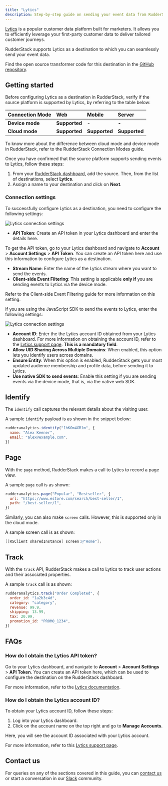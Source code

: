 ```yaml
---
title: "Lytics"
description: Step-by-step guide on sending your event data from RudderStack to Lytics.
---
```


[Lytics](https://www.lytics.com/) is a popular customer data platform built for marketers. It allows you to efficiently leverage your first-party customer data to deliver tailored customer journeys.

RudderStack supports Lytics as a destination to which you can seamlessly send your event data.

<div class="infoBlock">
Find the open source transformer code for this destination in the <a href="https://github.com/rudderlabs/rudder-transformer/tree/master/v0/destinations/lytics">GitHub repository</a>.
</div>

## Getting started

Before configuring Lytics as a destination in RudderStack, verify if the source platform is supported by Lytics, by referring to the table below:

| **Connection Mode** | **Web**       | **Mobile**    | **Server**    |
| :------------------ | :------------ | :------------ | :------------ |
| **Device mode**     | **Supported** | -             | **-**         |
| **Cloud mode**      | **Supported** | **Supported** | **Supported** |

<div class="infoBlock">
To know more about the difference between cloud mode and device mode in RudderStack, refer to the <Link to="/destinations/rudderstack-connection-modes/">RudderStack Connection Modes</Link> guide.
</div>

Once you have confirmed that the source platform supports sending events to Lytics, follow these steps:

1. From your [RudderStack dashboard](https://app.rudderstack.com/), add the source. Then, from the list of destinations, select **Lytics**.
2. Assign a name to your destination and click on **Next**.

### Connection settings

To successfully configure Lytics as a destination, you need to configure the following settings:

<img src="../../assets/event-stream-destinations/lytics-connection-settings.png" alt="Lytics connection settings" />

- **API Token**: Create an API token in your Lytics dashboard and enter the details here.

<div class="infoBlock">

To get the API token, go to your Lytics dashboard and navigate to <strong>Account</strong> &gt; <strong>Account Settings</strong> &gt; <strong>API Token</strong>. You can create an API token here and use this information to configure Lytics as a destination.
</div>

- **Stream Name**: Enter the name of the Lytics stream where you want to send the events.
- **Client-side Event Filtering**: This setting is applicable **only if** you are sending events to Lytics via the device mode. 

<div class="infoBlock">
  
Refer to the <Link to="/sources/sdks/event-filtering/">Client-side Event Filtering</Link> guide for more information on this setting.
</div>

If you are using the JavaScript SDK to send the events to Lytics, enter the following settings:

<img src="../../assets/event-stream-destinations/lytics-connection-settings-2.png" alt="Lytics connection settings" />

- **Account ID**: Enter the the Lytics account ID obtained from your Lytics dashboard. For more information on obtaining the account ID, refer to the [Lytics support page](https://support.lytics.com/hc/en-us/articles/115001231351-How-do-I-find-my-Lytics-account-ID-). **This is a mandatory field**.
- **Allow UID Sharing Across Multiple Domains**: When enabled, this option lets you identify users across domains.
- **Ensure Entity**: When this option is enabled, RudderStack gets your most updated audience membership and profile data, before sending it to Lytics.
- **Use native SDK to send events**: Enable this setting if you are sending events via the device mode, that is, via the native web SDK.

## Identify

The <Link to="/event-spec/standard-events/identify">`identify`</Link> call captures the relevant details about the visiting user.

A sample `identify` payload is as shown in the snippet below:

```javascript
rudderanalytics.identify("1hKOm4GRlm", {
  name: "Alex Keener",
  email: "alex@example.com",
})
```

## Page

With the <Link to="/event-spec/standard-events/page">`page`</Link> method, RudderStack makes a call to Lytics to record a page view.

A sample `page` call is as shown:

```javascript
rudderanalytics.page("Popular", "Bestseller", {
  url: "https://www.estore.com/search/best-seller/1",
  path: "/best-seller/1",
})
```

Similarly, you can also make <Link to="/event-spec/standard-events/screen/">`screen`</Link> calls. However, this is supported only in the <Link to="/destinations/rudderstack-connection-modes/#cloud-mode">cloud mode</Link>.

A sample screen call is as shown:

```objectivec
[[RSClient sharedInstance] screen:@"Home"];
```

## Track

With the <Link to="/event-spec/standard-events/track">`track`</Link> API, RudderStack makes a call to Lytics to track user actions and their associated properties.

A sample `track` call is as shown:

```javascript
rudderanalytics.track("Order Completed", {
  order_id: "1a2b3c4d",
  category: "category",
  revenue: 99.9,
  shipping: 13.99,
  tax: 20.99,
  promotion_id: "PROMO_1234",
})
```

## FAQs

### How do I obtain the Lytics API token?

Go to your Lytics dashboard, and navigate to **Account** > **Account Settings** > **API Token**. You can create an API token here, which can be used to configure the destination on the RudderStack dashboard.

For more information, refer to the [Lytics documentation](https://learn.lytics.com/documentation/product/features/account-management/managing-api-tokens#managing-api-tokens).

### How do I obtain the Lytics account ID?

To obtain your Lytics account ID, follow these steps:

1. Log into your Lytics dashboard.
2. Click on the account name on the top right and go to **Manage Accounts**.

Here, you will see the account ID associated with your Lytics account.

For more information, refer to this [Lytics support page](https://support.lytics.com/hc/en-us/articles/115001231351-How-do-I-find-my-Lytics-account-ID-).

## Contact us

For queries on any of the sections covered in this guide, you can [contact us](mailto:%20docs@rudderstack.com) or start a conversation in our [Slack](https://rudderstack.com/join-rudderstack-slack-community) community.